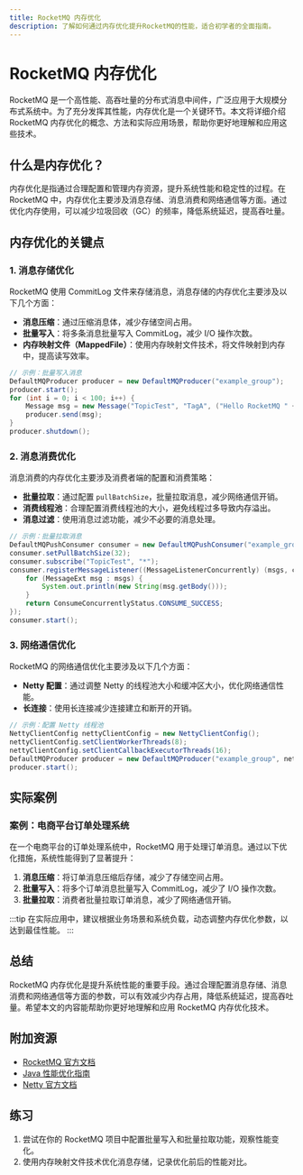 ```yaml
---
title: RocketMQ 内存优化
description: 了解如何通过内存优化提升RocketMQ的性能，适合初学者的全面指南。
---
```


# RocketMQ 内存优化

RocketMQ 是一个高性能、高吞吐量的分布式消息中间件，广泛应用于大规模分布式系统中。为了充分发挥其性能，内存优化是一个关键环节。本文将详细介绍 RocketMQ 内存优化的概念、方法和实际应用场景，帮助你更好地理解和应用这些技术。

## 什么是内存优化？

内存优化是指通过合理配置和管理内存资源，提升系统性能和稳定性的过程。在 RocketMQ 中，内存优化主要涉及消息存储、消息消费和网络通信等方面。通过优化内存使用，可以减少垃圾回收（GC）的频率，降低系统延迟，提高吞吐量。

## 内存优化的关键点

### 1. 消息存储优化

RocketMQ 使用 CommitLog 文件来存储消息，消息存储的内存优化主要涉及以下几个方面：

- **消息压缩**：通过压缩消息体，减少存储空间占用。
- **批量写入**：将多条消息批量写入 CommitLog，减少 I/O 操作次数。
- **内存映射文件（MappedFile）**：使用内存映射文件技术，将文件映射到内存中，提高读写效率。

```java
// 示例：批量写入消息
DefaultMQProducer producer = new DefaultMQProducer("example_group");
producer.start();
for (int i = 0; i < 100; i++) {
    Message msg = new Message("TopicTest", "TagA", ("Hello RocketMQ " + i).getBytes());
    producer.send(msg);
}
producer.shutdown();
```

### 2. 消息消费优化

消息消费的内存优化主要涉及消费者端的配置和消费策略：

- **批量拉取**：通过配置 `pullBatchSize`，批量拉取消息，减少网络通信开销。
- **消费线程池**：合理配置消费线程池的大小，避免线程过多导致内存溢出。
- **消息过滤**：使用消息过滤功能，减少不必要的消息处理。

```java
// 示例：批量拉取消息
DefaultMQPushConsumer consumer = new DefaultMQPushConsumer("example_group");
consumer.setPullBatchSize(32);
consumer.subscribe("TopicTest", "*");
consumer.registerMessageListener((MessageListenerConcurrently) (msgs, context) -> {
    for (MessageExt msg : msgs) {
        System.out.println(new String(msg.getBody()));
    }
    return ConsumeConcurrentlyStatus.CONSUME_SUCCESS;
});
consumer.start();
```

### 3. 网络通信优化

RocketMQ 的网络通信优化主要涉及以下几个方面：

- **Netty 配置**：通过调整 Netty 的线程池大小和缓冲区大小，优化网络通信性能。
- **长连接**：使用长连接减少连接建立和断开的开销。

```java
// 示例：配置 Netty 线程池
NettyClientConfig nettyClientConfig = new NettyClientConfig();
nettyClientConfig.setClientWorkerThreads(8);
nettyClientConfig.setClientCallbackExecutorThreads(16);
DefaultMQProducer producer = new DefaultMQProducer("example_group", nettyClientConfig);
producer.start();
```

## 实际案例

### 案例：电商平台订单处理系统

在一个电商平台的订单处理系统中，RocketMQ 用于处理订单消息。通过以下优化措施，系统性能得到了显著提升：

1. **消息压缩**：将订单消息压缩后存储，减少了存储空间占用。
2. **批量写入**：将多个订单消息批量写入 CommitLog，减少了 I/O 操作次数。
3. **批量拉取**：消费者批量拉取订单消息，减少了网络通信开销。

:::tip
在实际应用中，建议根据业务场景和系统负载，动态调整内存优化参数，以达到最佳性能。
:::

## 总结

RocketMQ 内存优化是提升系统性能的重要手段。通过合理配置消息存储、消息消费和网络通信等方面的参数，可以有效减少内存占用，降低系统延迟，提高吞吐量。希望本文的内容能帮助你更好地理解和应用 RocketMQ 内存优化技术。

## 附加资源

- [RocketMQ 官方文档](https://rocketmq.apache.org/docs/)
- [Java 性能优化指南](https://docs.oracle.com/javase/8/docs/technotes/guides/vm/performance-enhancements.html)
- [Netty 官方文档](https://netty.io/wiki/)

## 练习

1. 尝试在你的 RocketMQ 项目中配置批量写入和批量拉取功能，观察性能变化。
2. 使用内存映射文件技术优化消息存储，记录优化前后的性能对比。